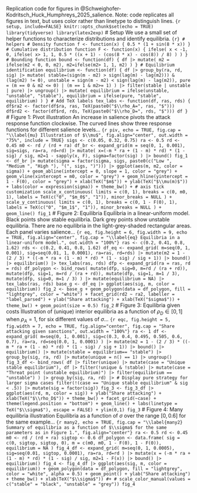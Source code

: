 Replication code for figures in @Schweighofer-Kodritsch_Huck_Humphreys_2025_salience. Note: code replicates all figures in text, but uses color rather than linetype to distinguish lines. ```{r setup, include=FALSE} knitr::opts_chunk$set(echo = TRUE) library(tidyverse) library(latex2exp) ``` # Setup We use a small set of helper functions to characterize distributions and identify equilibria. ```{r} # helpers # Density function f <- function(x) { 0.5 * (1 + sin(8 * x)) } # Cumulative distribution function F <- function(x) { ifelse( x < -1, 0, ifelse( x> 1, 1, 0.5 * ((x + 1) - (cos(8 * x) - cos(8)) / 8) ) ) } # Bounding function bound <- function(df) { df |> mutate( m2 = ifelse(m2 < 0, 0, m2), m2=ifelse(m2> 1, 1, m2) ) } # Equilibrium identification equilibrium <- function(df) { df |> group_by(ra, rd, sig) |> mutate( stable=(sign(m - m2) > sign(lag(m) - lag(m2))) & (lag(m2) != 0), unstable = sign(m - m2) < sign(lag(m) - lag(m2)), pure = (m == 0 & m2 <= 0) | (m == 1 & m2>= 1) ) |> filter(stable | unstable | pure) |> ungroup() |> mutate( equilibrium = ifelse(unstable, "unstable", "stable"), equilibrium = ifelse(pure, "stable", equilibrium) ) } # Add TeX labels tex_labs <- function(df, ras, rds) { df$ra2 <- factor(df$ra, ras, TeX(paste0("$\\rho_A=", ras, "$"))) df$rd2 <- factor(df$rd, rds, TeX(paste0("$\\rho_D=", rds, "$"))) df } ``` # Figure 1: Pivot illustration An increase in salience pivots the attack response function clockwise. The curved lines show three response functions for different salience levels... ```{r piv, echo = TRUE, fig.cap = "\\label{mu} Illustration of $\\mu$", fig.align="center", out.width = "75%", include = TRUE} sigs <- c(0.05, 0.32, 0.75) ra <- 0.5 rd <- 0.45 m0 <- rd / (rd + ra) df_br <- expand_grid(m = seq(0, 1, 0.001), sig=sigs, ra=ra, rd=rd) |> mutate( x=(-m * ra + (1 - m) * rd) * (1 - sig) / sig, m2=1 - sapply(x, F), sigma=factor(sig) ) |> bound() fig_1 <- df_br |> mutate(sigma = factor(sigma, sigs, paste0(c("Low ", "Medium ", "High "), "(", sigs, ")"))) |> ggplot(aes(m, m2, color = sigma)) + geom_abline(intercept = 0, slope = 1, color = "grey") + geom_vline(xintercept = m0, color = "grey") + geom_hline(yintercept = 1 - F(0), color = "grey") + xlab(TeX("$m$")) + ylab(TeX("$\\mu(m)$")) + labs(color = expression(sigma)) + theme_bw() + # axis tick customization scale_x_continuous( limits = c(0, 1), breaks = c(0, m0, 1), labels = TeX(c("0", "$m_0$", "1")), minor_breaks = NULL ) + scale_y_continuous( limits = c(0, 1), breaks = c(0, 1 - F(0), 1), labels = TeX(c("0", "$m_1$", "1")), minor_breaks = NULL ) + geom_line() fig_1 ``` # Figure 2: Equilibria Equilibria in a linear-uniform model. Black points show stable equilibria. Dark grey points show unstable equilibria. There are no equilibria in the light-grey-shaded rectangular areas. Each panel varies salience... ```{r eq, fig.height = 6, fig.width = 9, echo = TRUE, fig.align="center", fig.cap = "\\label{eq} Equilibria in a linear-uniform model.", out.width = "100%"} ras <- c(0.2, 0.41, 0.8, 1.62) rds <- c(0.2, 0.41, 0.8, 1.62) df_eq <- expand_grid( m=seq(0, 1, 0.001), sig=seq(0.01, 1, 0.0001), ra=ras, rd=rds) |> mutate(m2 = 1 - (2 / 3) * ((-m * ra + (1 - m) * rd) * (1 - sig) / sig + 1)) |> bound() |> equilibrium() |> tex_labs(ras, rds) dfp <- expand_grid(ra = ras, rd = rds) df_polygon <- bind_rows( mutate(dfp, sig=0, m=rd / (ra + rd)), mutate(dfp, sig=1, m=rd / (ra + rd)), mutate(dfp, sig=1, m=1 / 3), mutate(dfp, sig=0, m=1 / 3) ) |> mutate(equilibrium = NA) |> tex_labs(ras, rds) base_g <- df_eq |> ggplot(aes(sig, m, color = equilibrium)) fig_2 <- base_g + geom_polygon(data = df_polygon, fill = "lightgrey", color = "white") + facet_grid(rd2 ~ ra2, labeller = "label_parsed") + ylab("Share attacking") + xlab(TeX("$sigma$")) + theme_bw() + geom_point(size = 0.5) fig_2 ``` # Figure 3: Equilibria given costs Illustration of (unique) interior equilibria as a function of $\rho_D \in [0, 1]$ when $\rho_A = 1$, for six different values of $\sigma$... ```{r eqc, fig.height = 5, fig.width = 7, echo = TRUE, fig.align="center", fig.cap = "Share attacking given sanctions", out.width = "100%"} ra <- 1 df <- expand_grid( m=seq(0, 1, 0.001), sig=c(0.3, 0.4, 0.495, 0.505, 0.6, 0.7), ra=ra, rd=seq(0.0, 1, 0.0001) ) |> mutate(m2 = 1 - (2 / 3) * ((-m * ra + (1 - m) * rd) * (1 - sig) / sig + 1)) |> bound() |> equilibrium() |> mutate(stable = equilibrium== "stable") |> group_by(sig, ra, rd) |> mutate(unique = n() == 1) |> ungroup() fig_3_df <- bind_rows( df |> filter(unique) |> mutate(case = "Unique stable equilibrium"), df |> filter(!unique & !stable) |> mutate(case = "Threat point (unstable equilibrium)") |> filter(equilibrium == "unstable") ) |> group_by(sig, ra, rd) |> # Display pure strategy for larger sigma cases filter(!(case == "Unique stable equilibrium" & sig < .5)) |> mutate(sig = factor(sig)) fig_3 <- fig_3_df |> ggplot(aes(rd, m, color = sig)) + ylab("Share attacking") + xlab(TeX("$\\rho_D$")) + theme_bw() + facet_grid(~case) + theme(legend.position = "bottom") + geom_line() + labs(linetype = TeX("$\\sigma$"), escape = FALSE) + ylim(0,1) fig_3 ``` # Figure 4: Many equilibria illustration Equilibria as a function of $\sigma$ over the range $[0, 0.6]$ for the same example... ```{r many2, echo = TRUE, fig.cap = "\\label{many2} Summary of equilibria as a function of $\\sigma$ for the same parameters as in Figure 1.", fig.align="center"} ra <- 0.5 rd <- 0.45 m0 <- rd / (rd + ra) sigtop <- 0.6 df_polygon <- data.frame( sig = c(0, sigtop, sigtop, 0), m = c(m0, m0, 1 - F(0), 1 - F(0)), equilibrium = NA ) fig_4_df <- expand_grid( m=seq(0, 1, 0.0005), sig=seq(0.01, sigtop, 0.0001), ra=ra, rd=rd ) |> mutate(x = (-m * ra + (1 - m) * rd) * (1 - sig) / sig, m2=1 - F(x)) |> bound() |> equilibrium() fig_4 <- fig_4_df |> ggplot(aes(sig, m, color = equilibrium)) + geom_polygon(data = df_polygon, fill = "lightgrey", color = "white", alpha = 0.5) + geom_point() + ylab("Share attacking") + theme_bw() + xlab(TeX("$\\sigma$")) #+ # scale_color_manual(values = c("stable" = "black", "unstable" = "grey")) fig_4 ```